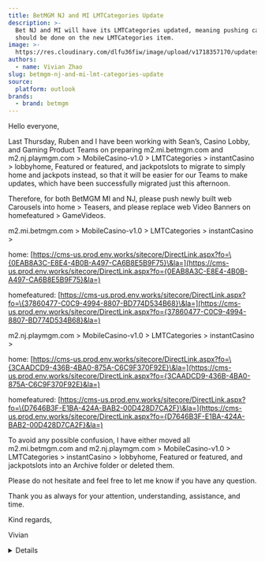 ```yaml
---
title: BetMGM NJ and MI LMTCategories Update
description: >-
  Bet NJ and MI will have its LMTCategories updated, meaning pushing carousels
  should be done on the new LMTCategories item.
image: >-
  https://res.cloudinary.com/dlfu36fiw/image/upload/v1718357170/updates/soccer-and-nhl-cross-sell-promos-reminder/thumb_ekezbd.webp
authors:
  - name: Vivian Zhao
slug: betmgm-nj-and-mi-lmt-categories-update
source:
  platform: outlook
brands:
  - brand: betmgm
---
```


Hello everyone,

Last Thursday, Ruben and I have been working with Sean’s, Casino Lobby, and Gaming Product Teams on preparing m2.mi.betmgm.com and m2.nj.playmgm.com > MobileCasino-v1.0 > LMTCategories > instantCasino > lobbyhome, Featured or featured, and jackpotslots to migrate to simply home and jackpots instead, so that it will be easier for our Teams to make updates, which have been successfully migrated just this afternoon.

Therefore, for both BetMGM MI and NJ, please push newly built web Carousels into home > Teasers, and please replace web Video Banners on homefeatured > GameVideos.

m2.mi.betmgm.com > MobileCasino-v1.0 > LMTCategories > instantCasino >

home: [https://cms-us.prod.env.works/sitecore/DirectLink.aspx?fo=\{0EAB8A3C-E8E4-4B0B-A497-CA6B8E5B9F75}\&la=](https://cms-us.prod.env.works/sitecore/DirectLink.aspx?fo={0EAB8A3C-E8E4-4B0B-A497-CA6B8E5B9F75}&la=)

homefeatured: [https://cms-us.prod.env.works/sitecore/DirectLink.aspx?fo=\{37860477-C0C9-4994-8807-BD774D534B68}\&la=](https://cms-us.prod.env.works/sitecore/DirectLink.aspx?fo={37860477-C0C9-4994-8807-BD774D534B68}&la=)

m2.nj.playmgm.com > MobileCasino-v1.0 > LMTCategories > instantCasino >

home: [https://cms-us.prod.env.works/sitecore/DirectLink.aspx?fo=\{3CAADCD9-436B-4BA0-875A-C6C9F370F92E}\&la=](https://cms-us.prod.env.works/sitecore/DirectLink.aspx?fo={3CAADCD9-436B-4BA0-875A-C6C9F370F92E}&la=)

homefeatured: [https://cms-us.prod.env.works/sitecore/DirectLink.aspx?fo=\{D7646B3F-E1BA-424A-BAB2-00D428D7CA2F}\&la=](https://cms-us.prod.env.works/sitecore/DirectLink.aspx?fo={D7646B3F-E1BA-424A-BAB2-00D428D7CA2F}&la=)

To avoid any possible confusion, I have either moved all m2.mi.betmgm.com and m2.nj.playmgm.com > MobileCasino-v1.0 > LMTCategories > instantCasino > lobbyhome, Featured or featured, and jackpotslots into an Archive folder or deleted them.

Please do not hesitate and feel free to let me know if you have any question.

Thank you as always for your attention, understanding, assistance, and time.

Kind regards,

Vivian

<Details summary="Source">
  ![](https://res.cloudinary.com/dlfu36fiw/image/upload/v1718267075/updates/betmgm-nj-and-mi-lmt-categories-update/email_h3zicw.png)
</Details>
